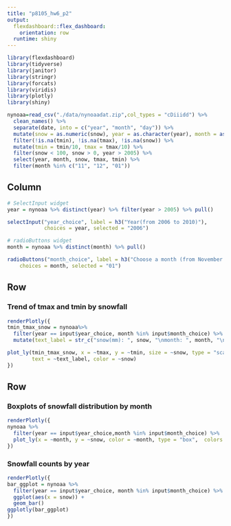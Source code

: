 ```yaml
---
title: "p8105_hw6_p2"
output: 
  flexdashboard::flex_dashboard:
    orientation: row
  runtime: shiny
---
```


```r
library(flexdashboard)
library(tidyverse)
library(janitor)
library(stringr)
library(forcats)
library(viridis)
library(plotly)
library(shiny)

nynoaa=read_csv("./data/nynoaadat.zip",col_types = "cDiiidd") %>%
  clean_names() %>%
  separate(date, into = c("year", "month", "day")) %>%
  mutate(snow = as.numeric(snow), year = as.character(year), month = as.character(month))%>%
  filter(!is.na(tmin), !is.na(tmax), !is.na(snow)) %>%
  mutate(tmin = tmin/10, tmax = tmax/10) %>%
  filter(snow < 100, snow > 0, year > 2005) %>%
  select(year, month, snow, tmax, tmin) %>%
  filter(month %in% c("11", "12", "01"))

```

Column {.sidebar}
-----------------------------------------------------------------------

```r
# SelectInput widget
year = nynoaa %>% distinct(year) %>% filter(year > 2005) %>% pull()

selectInput("year_choice", label = h3("Year(from 2006 to 2010)"),
            choices = year, selected = "2006")

# radioButtons widget
month = nynoaa %>% distinct(month) %>% pull()

radioButtons("month_choice", label = h3("Choose a month (from November to April)"),
    choices = month, selected = "01")
```


Row
-----------------------------------------------------------------------

### Trend of tmax and tmin by snowfall

```r
renderPlotly({ 
tmin_tmax_snow = nynoaa%>%
  filter(year == input$year_choice, month %in% input$month_choice) %>%
  mutate(text_label = str_c("snow(mm): ", snow, "\nmonth: ", month, "\nyear: ", year)) 

plot_ly(tmin_tmax_snow, x = ~tmax, y = ~tmin, size = ~snow, type = "scatter", mode = "markers", 
        text = ~text_label, color = ~snow)
})
```

Row {.tabset .tabset-fade}
-----------------------------------------------------------------------

### Boxplots of snowfall distribution by month

```r
renderPlotly({
nynoaa %>%
  filter(year == input$year_choice,month %in% input$month_choice) %>%
  plot_ly(x = ~month, y = ~snow, color = ~month, type = "box",  colors = "Set2")
})
```

### Snowfall counts by year

```r
renderPlotly({
bar_ggplot = nynoaa %>%
  filter(year == input$year_choice, month %in% input$month_choice) %>%
  ggplot(aes(x = snow)) +
  geom_bar()
ggplotly(bar_ggplot)
})
```

